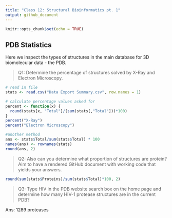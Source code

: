 ```yaml
---
title: "Class 12: Structural Bioinformatics pt. 1"
output: github_document
---
```


```r
knitr::opts_chunk$set(echo = TRUE)
```

## PDB Statistics

Here we inspect the types of structures in the main database for 3D biomolecular data - the PDB.

>Q1: Determine the percentage of structures solved by X-Ray and Electron Microscopy. 

```r
# read in file
stats <- read.csv("Data Export Summary.csv", row.names = 1)

# calculate percentage values asked for
percent <- function(x) {
  round(stats[x, "Total"]/(sum(stats[,"Total"]))*100)
}
percent("X-Ray")
percent("Electron Microscopy")

#another method
ans <- stats$Total/sum(stats$Total) * 100
names(ans) <- rownames(stats)
round(ans, 2)
```

>Q2: Also can you determine what proportion of structures are protein? Aim to have a rendered GitHub document with working code that yields your answers.

```r
round(sum(stats$Proteins)/sum(stats$Total)*100, 2)
```



>Q3: Type HIV in the PDB website search box on the home page and  determine how many HIV-1 protease structures are in the current PDB?

Ans: 1289 proteases 

